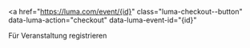 <a
  href="https://luma.com/event/{id}"
  class="luma-checkout--button"
  data-luma-action="checkout"
  data-luma-event-id="{id}"
>
  Für Veranstaltung registrieren
</a>

<script id="luma-checkout" src="https://embed.lu.ma/checkout-button.js"></script>
